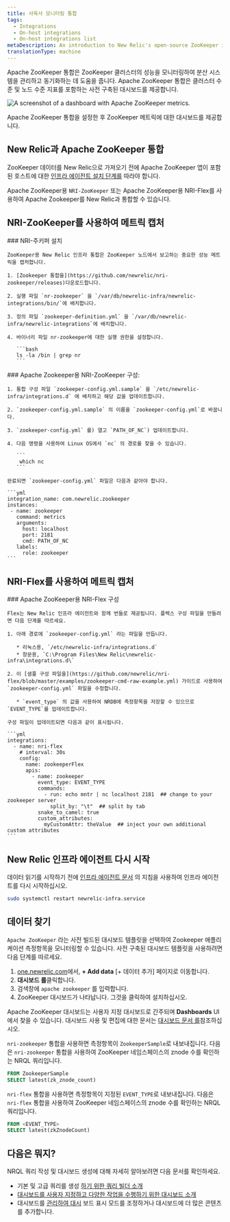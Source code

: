 ```yaml
---
title: 사육사 모니터링 통합
tags:
  - Integrations
  - On-host integrations
  - On-host integrations list
metaDescription: An introduction to New Relic's open-source ZooKeeper integration.
translationType: machine
---
```



Apache ZooKeeper 통합은 ZooKeeper 클러스터의 성능을 모니터링하여 분산 시스템을 관리하고 동기화하는 데 도움을 줍니다. Apache ZooKeeper 통합은 클러스터 수준 및 노드 수준 지표를 포함하는 사전 구축된 대시보드를 제공합니다.

<img
  src={infrastructureApacheZooKeeperDashboard}
  title="Apache ZooKeeper dashboard landing page"
  alt="A screenshot of a dashboard with Apache ZooKeeper metrics."
/>

<figcaption>
  Apache ZooKeeper 통합을 설정한 후 ZooKeeper 메트릭에 대한 대시보드를 제공합니다.
</figcaption>

## New Relic과 Apache ZooKeeper 통합

ZooKeeper 데이터를 New Relic으로 가져오기 전에 Apache ZooKeeper 앱이 포함된 호스트에 대한 [인프라 에이전트 설치 단계를](/docs/infrastructure/install-infrastructure-agent/get-started/install-infrastructure-agent) 따라야 합니다.

Apache ZooKeeper용 `NRI-ZooKeeper` 또는 Apache ZooKeeper용 NRI-Flex를 사용하여 Apache Zookeeper를 New Relic과 통합할 수 있습니다.

## NRI-ZooKeeper를 사용하여 메트릭 캡처

<Steps>
  <Step>
    ### NRI-주키퍼 설치

    ZooKeeper용 New Relic 인프라 통합은 ZooKeeper 노드에서 보고하는 중요한 성능 메트릭을 캡처합니다.

    1. [Zookeeper 통합을](https://github.com/newrelic/nri-zookeeper/releases)다운로드합니다.

    2. 실행 파일 `nr-zookeeper` 을 `/var/db/newrelic-infra/newrelic-integrations/bin/`에 배치합니다.

    3. 정의 파일 `zookeeper-definition.yml` 을 `/var/db/newrelic-infra/newrelic-integrations`에 배치합니다.

    4. 바이너리 파일 nr-zookeeper에 대한 실행 권한을 설정합니다.

       ```bash
       ls -la /bin | grep nr
       ```
  </Step>

  <Step>
    ### Apache Zookeeper용 NRI-ZooKeeper 구성:

    1. 통합 구성 파일 `zookeeper-config.yml.sample` 을 `/etc/newrelic-infra/integrations.d` 에 배치하고 해당 값을 업데이트합니다.

    2. `zookeeper-config.yml.sample` 의 이름을 `zookeeper-config.yml`로 바꿉니다.

    3. `zookeeper-config.yml` 를) 열고 `PATH_OF_NC`) 업데이트합니다.

    4. 다음 명령을 사용하여 Linux OS에서 `nc` 의 경로를 찾을 수 있습니다.

       ```
        which nc
       ```

    완료되면 `zookeeper-config.yml` 파일은 다음과 같아야 합니다.

    ```yml
    integration_name: com.newrelic.zookeeper
    instances:
     - name: zookeeper
       command: metrics
       arguments:
         host: localhost
         port: 2181
         cmd: PATH_OF_NC
       labels:
         role: zookeeper
    ```
  </Step>
</Steps>

## NRI-Flex를 사용하여 메트릭 캡처

<Steps>
  <Step>
    ### Apache ZooKeeper용 NRI-Flex 구성

    Flex는 New Relic 인프라 에이전트와 함께 번들로 제공됩니다. 플렉스 구성 파일을 만들려면 다음 단계를 따르세요.

    1. 아래 경로에 `zookeeper-config.yml` 라는 파일을 만듭니다.

       * 리눅스용, `/etc/newrelic-infra/integrations.d`
       * 창문용, `C:\Program Files\New Relic\newrelic-infra\integrations.d\`

    2. 이 [샘플 구성 파일을](https://github.com/newrelic/nri-flex/blob/master/examples/zookeeper-cmd-raw-example.yml) 가이드로 사용하여 `zookeeper-config.yml` 파일을 수정합니다.

       * `event_type` 의 값을 사용하여 NRDB에 측정항목을 저장할 수 있으므로 `EVENT_TYPE`를 업데이트합니다.

    구성 파일이 업데이트되면 다음과 같이 표시됩니다.

    ```yml
    integrations:
      - name: nri-flex
        # interval: 30s
        config:
          name: zookeeperFlex
          apis:
            - name: zookeeper
              event_type: EVENT_TYPE
              commands:
                - run: echo mntr | nc localhost 2181  ## change to your zookeeper server
                  split_by: "\t"  ## split by tab
              snake_to_camel: true
              custom_attributes:
                myCustomAttr: theValue  ## inject your own additional custom attributes
    ```
  </Step>
</Steps>

## New Relic 인프라 에이전트 다시 시작

데이터 읽기를 시작하기 전에 [인프라 에이전트 문서](/docs/infrastructure/install-infrastructure-agent/manage-your-agent/start-stop-restart-infrastructure-agent/) 의 지침을 사용하여 인프라 에이전트를 다시 시작하십시오.

```bash
sudo systemctl restart newrelic-infra.service
```

## 데이터 찾기

`Apache ZooKeeper` 라는 사전 빌드된 대시보드 템플릿을 선택하여 Zookeeper 애플리케이션 측정항목을 모니터링할 수 있습니다. 사전 구축된 대시보드 템플릿을 사용하려면 다음 단계를 따르세요.

1. [one.newrelic.com](https://one.newrelic.com)에서, **+ Add data** \[+ 데이터 추가] 페이지로 이동합니다.
2. **대시보드 를**클릭합니다.
3. 검색창에 `apache zookeeper` 를 입력합니다.
4. ZooKeeper 대시보드가 나타납니다. 그것을 클릭하여 설치하십시오.

Apache ZooKeeper 대시보드는 사용자 지정 대시보드로 간주되며 **Dashboards** UI에서 찾을 수 있습니다. 대시보드 사용 및 편집에 대한 문서는 [대시보드 문서 를](/docs/query-your-data/explore-query-data/dashboards/introduction-dashboards)참조하십시오.

`nri-zookeeper` 통합을 사용하면 측정항목이 `ZookeeperSample`로 내보내집니다. 다음은 `nri-zookeeper` 통합을 사용하여 ZooKeeper 네임스페이스의 znode 수를 확인하는 NRQL 쿼리입니다.

```sql
FROM ZookeeperSample 
SELECT latest(zk_znode_count)
```

`nri-flex` 통합을 사용하면 측정항목이 지정된 `EVENT_TYPE`로 내보내집니다. 다음은 `nri-flex` 통합을 사용하여 ZooKeeper 네임스페이스의 znode 수를 확인하는 NRQL 쿼리입니다.

```sql
FROM <EVENT_TYPE> 
SELECT latest(zkZnodeCount)
```

## 다음은 뭐지?

NRQL 쿼리 작성 및 대시보드 생성에 대해 자세히 알아보려면 다음 문서를 확인하세요.

* 기본 및 고급 쿼리를 생성 [하기 위한 쿼리 빌더 소개](/docs/query-your-data/explore-query-data/query-builder/introduction-query-builder)
* [대시보드를 사용자 지정하고 다양한 작업을 수행하기 위한 대시보드 소개](/docs/query-your-data/explore-query-data/dashboards/introduction-dashboards)
* 대시보드를 [관리하여 대시](/docs/query-your-data/explore-query-data/dashboards/manage-your-dashboard) 보드 표시 모드를 조정하거나 대시보드에 더 많은 콘텐츠를 추가합니다.